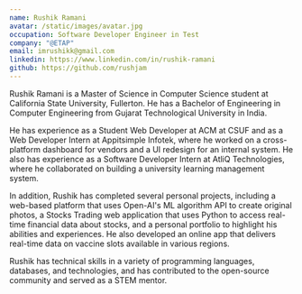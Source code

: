 ```yaml
---
name: Rushik Ramani
avatar: /static/images/avatar.jpg
occupation: Software Developer Engineer in Test 
company: "@ETAP"
email: imrushikk@gmail.com
linkedin: https://www.linkedin.com/in/rushik-ramani
github: https://github.com/rushjam
---
```


Rushik Ramani is a Master of Science in Computer Science student at California State University, Fullerton. He has a Bachelor of Engineering in Computer Engineering from Gujarat Technological University in India. 

He has experience as a Student Web Developer at ACM at CSUF and as a Web Developer Intern at Appitsimple Infotek, where he worked on a cross-platform dashboard for vendors and a UI redesign for an internal system. He also has experience as a Software Developer Intern at AtliQ Technologies, where he collaborated on building a university learning management system. 

In addition, Rushik has completed several personal projects, including a web-based platform that uses Open-AI's ML algorithm API to create original photos, a Stocks Trading web application that uses Python to access real-time financial data about stocks, and a personal portfolio to highlight his abilities and experiences. He also developed an online app that delivers real-time data on vaccine slots available in various regions. 

Rushik has technical skills in a variety of programming languages, databases, and technologies, and has contributed to the open-source community and served as a STEM mentor.